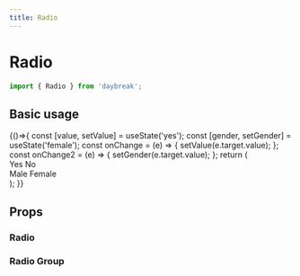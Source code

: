 ```yaml
---
title: Radio
---
```



# Radio

```javascript
import { Radio } from 'daybreak';
```

## Basic usage

<Playground>
  {()=>{
    const [value, setValue] = useState('yes');
    const [gender, setGender] = useState('female');
    const onChange = (e) => {
      setValue(e.target.value);
    };
    const onChange2 = (e) => {
      setGender(e.target.value);
    };
    return (
      <div>
        <RadioGroup value={value} onChange={onChange}>
          <Radio name="confirm" value="yes">Yes</Radio>
          <Radio name="confirm" value="no">No</Radio>
        </RadioGroup>
        <br/>
        <RadioGroup value={gender} onChange={onChange2}>
          <Radio name="gender" value="male">Male</Radio>
          <Radio name="gender" value="female">Female</Radio>
        </RadioGroup>
      </div>
    );
  }}
</Playground>

## Props

### Radio

<Props of={Radio} />

### Radio Group

<Props of={RadioGroup} />
